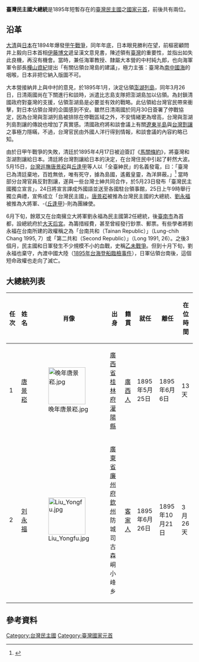 {{Infobox former political post
| political_office   = 大總統
| country            = {{TWN-1895}}
| insignia           = Formosa Seal.svg 
| insigniasize       = 200px
| insigniacaption    = 臺灣民主國國璽
| image              = 
| caption            = 
| predecessor = [[大清帝國|大清帝國]][[福建台灣巡撫|福建台灣巡撫]]
| successor          = [[大日本帝國|大日本帝國]][[台灣總督|台灣總督]]
| first_officeholder =  [[唐景崧|唐景崧]]
| last_officeholder  =[[劉永福|劉永福]]
| style              = 
| residence          = [[臺北|臺北]][[欽差行臺|欽差行臺]]（[[唐景崧|唐景崧]]總統）<br/>[[臺南|臺南]][[大天后宮|大天后宮]]（[[劉永福|劉永福]]總統）
| appointer          = 
| began              = 1895年5月25日
| ended              = 1895年10月21日
|flag=Flag of Formosa 1895.svg|flagsize=200px|flagcaption=[[臺灣民主國國旗|臺灣民主國國旗]]}}
'''臺灣民主國大總統'''是1895年短暫存在的[[臺灣民主國|臺灣民主國]]之[[國家元首|國家元首]]，前後共有兩位。

== 沿革 ==
[[大清|大清]]與[[日本|日本]]在1894年爆發[[甲午戰爭|甲午戰爭]]，同年年底，日本眼見勝利在望，前樞密顧問井上毅向日本首相[[伊藤博文|伊藤博文]]遞呈漢文意見書，陳述領有[[臺灣|臺灣]]的重要性，並指出如失此良機，再沒有機會。當時，兼任海軍教授、隸屬大本營的中村純九郎，也向海軍軍令部長[[樺山資紀|樺山資紀]]提出「有關佔領台灣島的建議」，極力主張：臺灣為[[南中國海|南中國海]]的咽喉，日本非把它納入版圖不可。

大本營接納井上與中村的意見，於1895年1月，決定佔領[[澎湖列島|澎湖列島]]，同年3月26日，日清兩國尚在下關進行和談時，派遣比志島支隊把澎湖島加以佔領。為封鎖清國政府對臺灣的支援，佔領澎湖島是必要並有效的戰略。此佔領給台灣官民帶來衝擊，對日本佔領台灣的企圖感到不安。雖然日清兩國於同月30日簽署了停戰協定，因為台灣與澎湖列島被排除在停戰區域之外，不安情緒更為增高，台灣與澎湖列島割讓的傳說也增加了真實感。清國政府將和談會議上有關[[遼東半島|遼東半島]]與[[台灣割讓|台灣割讓]]之事極力隱瞞，不過，台灣官民由外國人洋行得到情報，和談會議的內容約略已知。

由於日甲午戰爭的失敗，清廷於1895年4月17日被迫簽訂《[[馬關條約|馬關條約]]》，將臺灣和澎湖割讓給日本。清廷將台灣割讓給日本的決定，在台灣住民中引起了軒然大波。5月15日，[[台灣巡撫|台灣巡撫]][[唐景崧|唐景崧]]與[[丘逢甲|丘逢甲]]等人以「全臺紳民」的名義發電，曰：「臺灣已為清廷棄地，百姓無依，唯有死守，據為島國，遙戴皇靈，為洋屏蔽。」<ref>{{cite web |author1=楊欽堯 |title=臺灣民主國公告 |url=https://www.th.gov.tw/epaper/site/page/6/337 |accessdate=2008-04-25}}</ref>
當時部分台灣官員反對割讓，遂與一些台灣士紳共同合作，於5月23日發布「臺灣民主國獨立宣言」，24日將宣言譯成外國語並送至各國駐台領事館，25日上午9時舉行獨立典禮，宣佈成立「台灣民主國」。[[唐景崧|唐景崧]]被推為台灣民主國的大總統、[[劉永福|劉永福]]被推為大將軍、-{[[丘逢甲|丘逢甲]]}-則為團練使。{{cn|在台北之戰失敗後，[[總統|總統]][[唐景崧|唐景崧]]喬裝成一位老婦人，帶著巨款逃離。|time=2022-04-15}}

6月下旬，餘眾又在台南擁立大將軍劉永福為民主國第2任總統，後[[臺南市|臺南市]]為首都，設總統府於[[大天后宮|大天后宮]]。為籌措經費，甚至曾經發行鈔票、郵票。有些學者將劉永福在台南所建的政權稱之為「台南共和（Tainan Republic）」（Lung-chih Chang 1995, 7）或「第二共和（Second Republic）」（Long 1991, 26）。之後3個月，民主國和日軍發生不少規模不小的血戰，史稱[[乙未戰爭|乙未戰爭]]。但到十月下旬，劉永福也棄守，內渡中國大陸（[[1895年台海登船臨檢事件|1895年台海登船臨檢事件]]），日軍佔領台南後，這個短命政權也走向了滅亡。

== 大總統列表 ==
{| class="wikitable" style="font-size:90%;"
! 任次
! 姓名
! 肖像
! 出身
! 籍貫
! 就任
! 離任
! 在位時間
|-
| 1 
| [[唐景崧|唐景崧]]
| [[File:晚年唐景崧.jpg|100px]] 
| {{QING}}[[廣西省_(清)|廣西省]][[桂林府|桂林府]][[灌陽縣|灌陽縣]]
| [[廣西人|廣西人]]
| 1895年5月25日 
| 1895年6月6日 
| 13天
|-
| 2 
| [[刘永福|刘永福]]
| [[File:Liu_Yongfu.jpg|100px]] 
| {{QING}}[[廣東省_(清)|廣東省]][[廉州府|廉州府]][[钦州_(古代)|欽州]]防城司古森峒小峰乡
| [[客家人|客家人]]
| 1895年6月26日
| 1895年10月21日
| 3月26天

|}

==參考資料==
{{reflist}}
{{台灣統治者官職}}

[[Category:台灣民主國|Category:台灣民主國]]
[[Category:臺灣國家元首|Category:臺灣國家元首]]